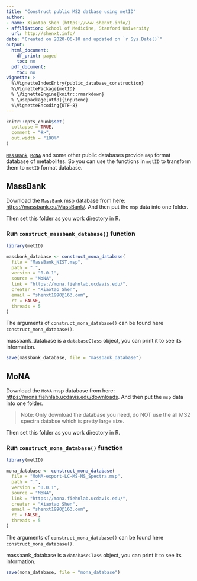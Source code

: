 ```yaml
---
title: "Construct public MS2 datbase using metID"
author:
- name: Xiaotao Shen (https://www.shenxt.info/)
- affiliation: School of Medicine, Stanford University
  url: http://shenxt.info/
date: "Created on 2020-06-10 and updated on `r Sys.Date()`"
output:
  html_document:
    df_print: paged
    toc: no
  pdf_document:
    toc: no
vignette: >
  %\VignetteIndexEntry{public_database_construction}
  %\VignettePackage{metID}
  % \VignetteEngine{knitr::rmarkdown}
  % \usepackage[utf8]{inputenc}
  %\VignetteEncoding{UTF-8}
---
```


```r
knitr::opts_chunk$set(
  collapse = TRUE,
  comment = "#>", 
  out.width = "100%"
)
```

[`MassBank`](https://massbank.eu/), [`MoNA`](https://mona.fiehnlab.ucdavis.edu/) and some other public databases provide `msp` format database of metabolites. So you can use the functions in `metID` to transform them to `metID` format database.

## **MassBank**

Download the `MassBank` msp database from here: [https://massbank.eu/MassBank/](https://massbank.eu/MassBank/). And then put the `msp` data into one folder.

Then set this folder as you work directory in R.

### **Run `construct_massbank_database()` function**

```r
library(metID)
```

```r
massbank_database <- construct_mona_database(
  file = "MassBank_NIST.msp",
  path = ".",
  version = "0.0.1",
  source = "MoNA",
  link = "https://mona.fiehnlab.ucdavis.edu/",
  creater = "Xiaotao Shen",
  email = "shenxt1990@163.com",
  rt = FALSE,
  threads = 5
)
```

The arguments of `construct_mona_database()` can be found here `construct_mona_database()`.

massbank_database is a `databaseClass` object, you can print it to see its information.

```r
save(massbank_database, file = "massbank_database")
```





## **MoNA**

Download the `MoNA` msp database from here: [https://mona.fiehnlab.ucdavis.edu/downloads](https://mona.fiehnlab.ucdavis.edu/downloads). And then put the `msp` data into one folder.

> Note: Only download the database you need, do NOT use the all MS2 spectra databse which is pretty large size.

Then set this folder as you work directory in R.

### **Run `construct_mona_database()` function**

```r
library(metID)
```

```r
mona_database <- construct_mona_database(
  file = "MoNA-export-LC-MS-MS_Spectra.msp",
  path = ".",
  version = "0.0.1",
  source = "MoNA",
  link = "https://mona.fiehnlab.ucdavis.edu/",
  creater = "Xiaotao Shen",
  email = "shenxt1990@163.com",
  rt = FALSE,
  threads = 5
)
```

The arguments of `construct_mona_database()` can be found here `construct_mona_database()`.

massbank_database is a `databaseClass` object, you can print it to see its information.

```r
save(mona_database, file = "mona_database")
```
